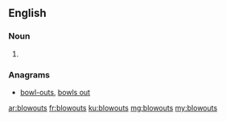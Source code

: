 ==English==

===Noun===
{{head|en}}

# {{plural of|blowout}}

===Anagrams===
* [[bowl-outs#English|bowl-outs]], [[bowls out#English|bowls out]]

[[ar:blowouts]]
[[fr:blowouts]]
[[ku:blowouts]]
[[mg:blowouts]]
[[my:blowouts]]